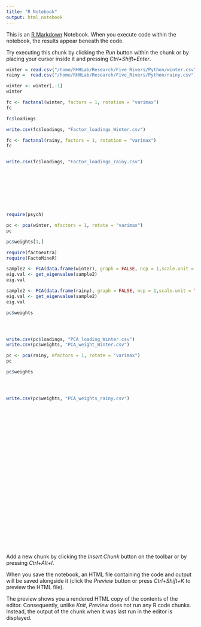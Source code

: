 ```yaml
---
title: "R Notebook"
output: html_notebook
---
```


This is an [R Markdown](http://rmarkdown.rstudio.com) Notebook. When you execute code within the notebook, the results appear beneath the code. 

Try executing this chunk by clicking the *Run* button within the chunk or by placing your cursor inside it and pressing *Ctrl+Shift+Enter*. 

```r
winter = read.csv("/home/RHHLab/Research/Five_Rivers/Python/winter.csv")
rainy =  read.csv("/home/RHHLab/Research/Five_Rivers/Python/rainy.csv")
```

```r
winter <- winter[,-1]
winter
```

```r
fc <- factanal(winter, factors = 1, rotation = "varimax")
fc
```

```r
fc$loadings
```

```r
write.csv(fc$loadings, "Factor_loadings_Winter.csv")
```

```r
fc <- factanal(rainy, factors = 1, rotation = "varimax")
fc
```

```r

```

```r
write.csv(fc$loadings, "Factor_loadings_rainy.csv")
```

```r

```

```r

```

```r

```

```r

```

```r

```

```r

```

```r

```

```r

```

```r
require(psych)
```

```r
pc <- pca(winter, nfactors = 1, rotate = "varimax")
pc
```

```r
pc$weights[1,]
```

```r
require(factoextra)
require(FactoMineR)
```

```r
sample2 <- PCA(data.frame(winter), graph = FALSE, ncp = 1,scale.unit = TRUE)
eig.val <- get_eigenvalue(sample2)
eig.val
```

```r
sample2 <- PCA(data.frame(rainy), graph = FALSE, ncp = 1,scale.unit = TRUE)
eig.val <- get_eigenvalue(sample2)
eig.val
```

```r
pc$weights
```

```r

```

```r

```

```r

```


```r
write.csv(pc$loadings, "PCA_loading_Winter.csv")
write.csv(pc$weights, "PCA_weight_Winter.csv")
```

```r
pc <- pca(rainy, nfactors = 1, rotate = "varimax")
pc
```

```r
pc$weights
```

```r

```

```r

```

```r

```

```r
write.csv(pc$weights, "PCA_weights_rainy.csv")

```

```r

```

```r

```

```r

```

```r

```

```r

```

```r

```

```r

```

```r

```

```r

```

```r

```

```r

```

```r

```

```r

```

```r

```

```r

```

```r

```

```r

```

```r

```

```r

```

```r

```

```r

```

```r

```

```r

```

```r

```

```r

```

```r

```

```r

```

```r

```

Add a new chunk by clicking the *Insert Chunk* button on the toolbar or by pressing *Ctrl+Alt+I*.

When you save the notebook, an HTML file containing the code and output will be saved alongside it (click the *Preview* button or press *Ctrl+Shift+K* to preview the HTML file).

The preview shows you a rendered HTML copy of the contents of the editor. Consequently, unlike *Knit*, *Preview* does not run any R code chunks. Instead, the output of the chunk when it was last run in the editor is displayed.
